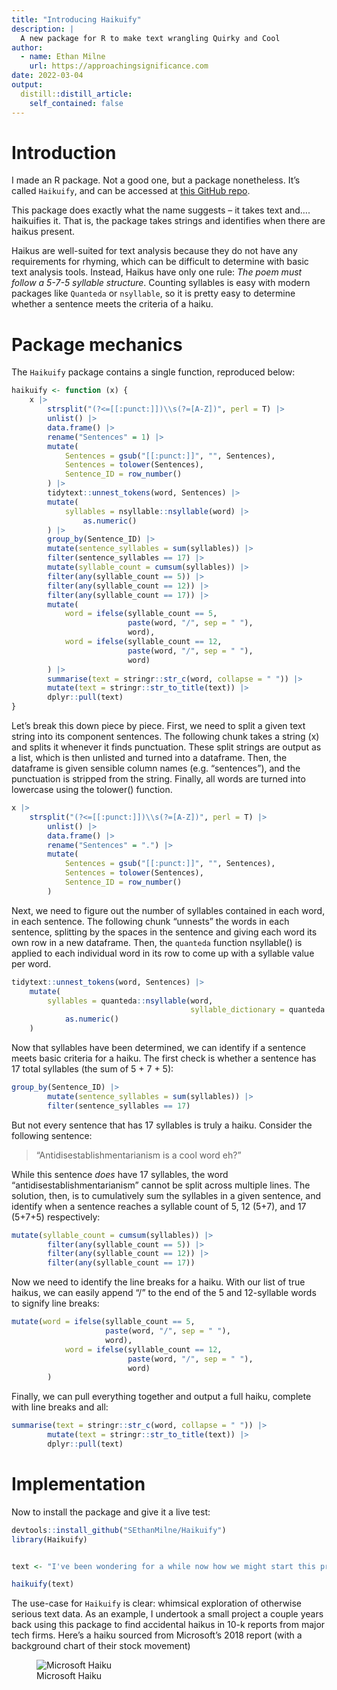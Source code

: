 ```yaml
---
title: "Introducing Haikuify"
description: |
  A new package for R to make text wrangling Quirky and Cool
author:
  - name: Ethan Milne
    url: https://approachingsignificance.com
date: 2022-03-04
output:
  distill::distill_article:
    self_contained: false
---
```


# Introduction
I made an R package. Not a good one, but a package nonetheless. It's called `Haikuify`, and can be accessed at [this GitHub repo](https://github.com/SEthanMilne/Haikuify).

This package does exactly what the name suggests -- it takes text and.... haikuifies it. That is, the package takes strings and identifies when there are haikus present. 

Haikus are well-suited for text analysis because they do not have any requirements for rhyming, which can be difficult to determine with basic text analysis tools. Instead, Haikus have only one rule: *The poem must follow a 5-7-5 syllable structure*. Counting syllables is easy with modern packages like `Quanteda` or `nsyllable`, so it is pretty easy to determine whether a sentence meets the criteria of a haiku.

# Package mechanics
The `Haikuify` package contains a single function, reproduced below:

```r
haikuify <- function (x) {
    x |>
        strsplit("(?<=[[:punct:]])\\s(?=[A-Z])", perl = T) |>
        unlist() |>
        data.frame() |>
        rename("Sentences" = 1) |>
        mutate(
            Sentences = gsub("[[:punct:]]", "", Sentences),
            Sentences = tolower(Sentences),
            Sentence_ID = row_number()
        ) |>
        tidytext::unnest_tokens(word, Sentences) |>
        mutate(
            syllables = nsyllable::nsyllable(word) |>
                as.numeric()
        ) |>
        group_by(Sentence_ID) |>
        mutate(sentence_syllables = sum(syllables)) |>
        filter(sentence_syllables == 17) |>
        mutate(syllable_count = cumsum(syllables)) |>
        filter(any(syllable_count == 5)) |>
        filter(any(syllable_count == 12)) |>
        filter(any(syllable_count == 17)) |>
        mutate(
            word = ifelse(syllable_count == 5, 
                          paste(word, "/", sep = " "),
                          word),
            word = ifelse(syllable_count == 12, 
                          paste(word, "/", sep = " "),
                          word)
        ) |>
        summarise(text = stringr::str_c(word, collapse = " ")) |>
        mutate(text = stringr::str_to_title(text)) |>
        dplyr::pull(text)
}
```

Let's break this down piece by piece. First, we need to split a given text string into its component sentences. The following chunk takes a string (x) and splits it whenever it finds punctuation. These split strings are output as a list, which is then unlisted and turned into a dataframe. Then, the dataframe is given sensible column names (e.g. "sentences"), and the punctuation is stripped from the string. Finally, all words are turned into lowercase using the tolower() function.

```r
x |>
    strsplit("(?<=[[:punct:]])\\s(?=[A-Z])", perl = T) |>
        unlist() |>
        data.frame() |>
        rename("Sentences" = ".") |>
        mutate(
            Sentences = gsub("[[:punct:]]", "", Sentences),
            Sentences = tolower(Sentences),
            Sentence_ID = row_number()
        )
```

Next, we need to figure out the number of syllables contained in each word, in each sentence. The following chunk "unnests" the words in each sentence, splitting by the spaces in the sentence and giving each word its own row in a new dataframe. Then, the `quanteda` function nsyllable() is applied to each individual word in its row to come up with a syllable value per word.

```r
tidytext::unnest_tokens(word, Sentences) |>
    mutate(
        syllables = quanteda::nsyllable(word, 
                                        syllable_dictionary = quanteda::data_int_syllables) |>
            as.numeric()
    )
```

Now that syllables have been determined, we can identify if a sentence meets basic criteria for a haiku. The first check is whether a sentence has 17 total syllables (the sum of 5 + 7 + 5):

```r
group_by(Sentence_ID) |>
        mutate(sentence_syllables = sum(syllables)) |>
        filter(sentence_syllables == 17)
```

But not every sentence that has 17 syllables is truly a haiku. Consider the following sentence:

> "Antidisestablishmentarianism is a cool word eh?"

While this sentence *does* have 17 syllables, the word "antidisestablishmentarianism" cannot be split across multiple lines. The solution, then, is to cumulatively sum the syllables in a given sentence, and identify when a sentence reaches a syllable count of 5, 12 (5+7), and 17 (5+7+5) respectively:

```r
mutate(syllable_count = cumsum(syllables)) |>
        filter(any(syllable_count == 5)) |>
        filter(any(syllable_count == 12)) |>
        filter(any(syllable_count == 17))
```

Now we need to identify the line breaks for a haiku. With our list of true haikus, we can easily append "/" to the end of the 5 and 12-syllable words to signify line breaks:

```r
mutate(word = ifelse(syllable_count == 5, 
                     paste(word, "/", sep = " "), 
                     word),
            word = ifelse(syllable_count == 12, 
                          paste(word, "/", sep = " "), 
                          word)
        )
```

Finally, we can pull everything together and output a full haiku, complete with line breaks and all:

```r
summarise(text = stringr::str_c(word, collapse = " ")) |>
        mutate(text = stringr::str_to_title(text)) |>
        dplyr::pull(text)
```

# Implementation

Now to install the package and give it a live test:

```r
devtools::install_github("SEthanMilne/Haikuify")
library(Haikuify)


text <- "I've been wondering for a while now how we might start this project. We need to make sure that the tools are all in place to get started soon. Sound good? Let's get going."

haikuify(text)
```

The use-case for `Haikuify` is clear: whimsical exploration of otherwise serious text data. As an example, I undertook a small project a couple years back using this package to find accidental haikus in 10-k reports from major tech firms. Here's a haiku sourced from Microsoft's 2018 report (with a background chart of their stock movement)

![Microsoft Haiku](microsoft_haiku.png)

